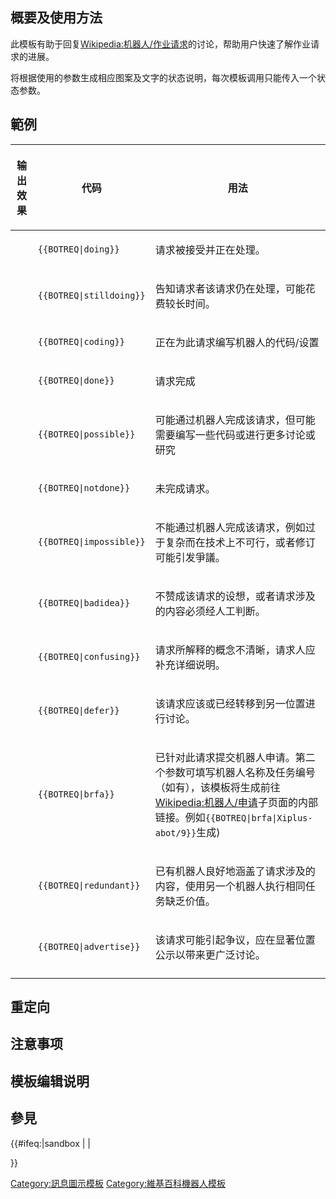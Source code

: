 <includeonly><!-- 在這裡加入模板的保護標識 --></includeonly><noinclude>{{Documentation subpage}}</noinclude>
<!-- 在本行下編輯模板說明 -->

== 概要及使用方法 ==
此模板有助于回复[[Wikipedia:机器人/作业请求]]的讨论，帮助用户快速了解作业请求的进展。

将根据使用的参数生成相应图案及文字的状态说明，每次模板调用只能传入一个状态参数。

== 範例 ==
{| class="wikitable"
! 输出效果
! 代码
! 用法
|-
| {{BOTREQ|doing}}
| <code><nowiki>{{BOTREQ|doing}}</nowiki></code>
| 请求被接受并正在处理。
|-
| {{BOTREQ|stilldoing}}
| <code><nowiki>{{BOTREQ|stilldoing}}</nowiki></code>
| 告知请求者该请求仍在处理，可能花费较长时间。
|-
| {{BOTREQ|coding}}
| <code><nowiki>{{BOTREQ|coding}}</nowiki></code>
| 正在为此请求编写机器人的代码/设置
|-
| {{BOTREQ|done}}
| <code><nowiki>{{BOTREQ|done}}</nowiki></code>
| 请求完成
|-
| {{BOTREQ|possible}}
| <code><nowiki>{{BOTREQ|possible}}</nowiki></code>
| 可能通过机器人完成该请求，但可能需要编写一些代码或进行更多讨论或研究
|-
| {{BOTREQ|notdone}}
| <code><nowiki>{{BOTREQ|notdone}}</nowiki></code>
| 未完成请求。
|-
| {{BOTREQ|impossible}}
| <code><nowiki>{{BOTREQ|impossible}}</nowiki></code>
| 不能通过机器人完成该请求，例如过于复杂而在技术上不可行，或者修订可能引发爭議。
|-
| {{BOTREQ|badidea}}
| <code><nowiki>{{BOTREQ|badidea}}</nowiki></code>
| 不赞成该请求的设想，或者请求涉及的内容必须经人工判断。
|-
| {{BOTREQ|confusing}}
| <code><nowiki>{{BOTREQ|confusing}}</nowiki></code>
| 请求所解释的概念不清晰，请求人应补充详细说明。
|-
| {{BOTREQ|defer}}
| <code><nowiki>{{BOTREQ|defer}}</nowiki></code>
| 该请求应该或已经转移到另一位置进行讨论。
|-
| {{BOTREQ|brfa}}
| <code><nowiki>{{BOTREQ|brfa}}</nowiki></code>
| {{anchor|brfa}}已针对此请求提交机器人申请。第二个参数可填写机器人名称及任务编号（如有），该模板将生成前往[[Wikipedia:机器人/申请]]子页面的内部链接。例如<code><nowiki>{{BOTREQ|brfa|Xiplus-abot/9}}</nowiki></code>生成{{BOTREQ|brfa|Xiplus-abot/9}})
|-
| {{BOTREQ|redundant}}
| <code><nowiki>{{BOTREQ|redundant}}</nowiki></code>
| 已有机器人良好地涵盖了请求涉及的内容，使用另一个机器人执行相同任务缺乏价值。
|-
| {{BOTREQ|advertise}}
| <code><nowiki>{{BOTREQ|advertise}}</nowiki></code>
| 该请求可能引起争议，应在显著位置公示以带来更广泛讨论。
|-
|}

== 重定向 ==

== 注意事项 ==

== 模板编辑说明 ==

== 參見 ==

<includeonly>{{#ifeq:{{SUBPAGENAME}}|sandbox | |
<!-- 本行下加入模板的分類，跨維基連結加入Wikidata（參見[[Wikipedia:Wikidata]]） -->
[[Category:訊息圖示模板]]
[[Category:維基百科機器人模板]]

}}</includeonly>